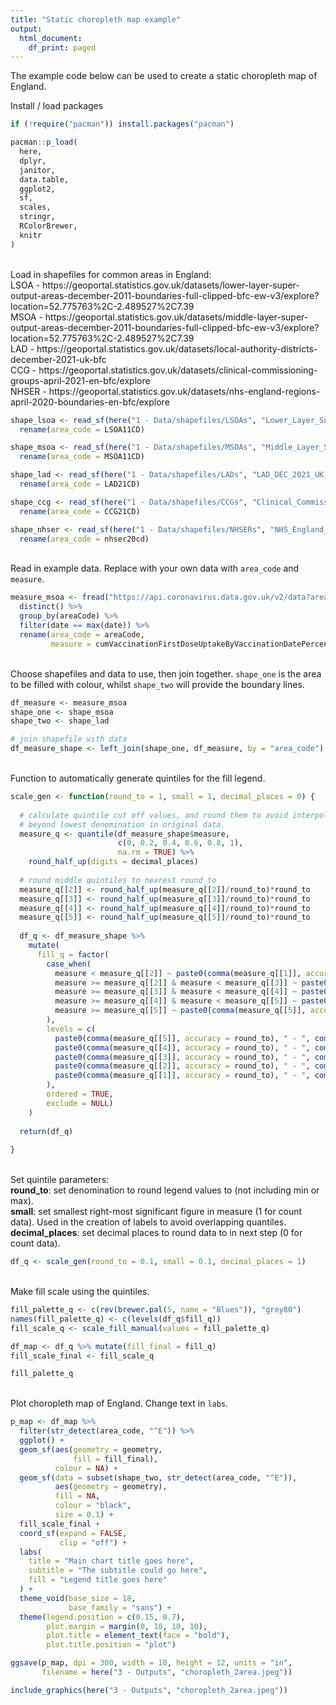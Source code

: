 ```yaml
---
title: "Static choropleth map example"
output:
  html_document: 
    df_print: paged
---
```

The example code below can be used to create a static choropleth map of England.

Install / load packages
```r
if (!require("pacman")) install.packages("pacman")

pacman::p_load(
  here,
  dplyr,
  janitor,
  data.table,
  ggplot2,
  sf,
  scales,
  stringr,
  RColorBrewer,
  knitr
)
```
\
Load in shapefiles for common areas in England:
\
LSOA - https://geoportal.statistics.gov.uk/datasets/lower-layer-super-output-areas-december-2011-boundaries-full-clipped-bfc-ew-v3/explore?location=52.775763%2C-2.489527%2C7.39
\
MSOA - https://geoportal.statistics.gov.uk/datasets/middle-layer-super-output-areas-december-2011-boundaries-full-clipped-bfc-ew-v3/explore?location=52.775763%2C-2.489527%2C7.39
\
LAD - https://geoportal.statistics.gov.uk/datasets/local-authority-districts-december-2021-uk-bfc
\
CCG - https://geoportal.statistics.gov.uk/datasets/clinical-commissioning-groups-april-2021-en-bfc/explore
\
NHSER - https://geoportal.statistics.gov.uk/datasets/nhs-england-regions-april-2020-boundaries-en-bfc/explore
```r
shape_lsoa <- read_sf(here("1 - Data/shapefiles/LSOAs", "Lower_Layer_Super_Output_Areas__December_2011__Boundaries_Full_Clipped__BFC__EW_V3.shp")) %>% 
  rename(area_code = LSOA11CD)

shape_msoa <- read_sf(here("1 - Data/shapefiles/MSOAs", "Middle_Layer_Super_Output_Areas__December_2011__Boundaries_Full_Clipped__BFC__EW_V3.shp")) %>% 
  rename(area_code = MSOA11CD)

shape_lad <- read_sf(here("1 - Data/shapefiles/LADs", "LAD_DEC_2021_UK_BFC.shp")) %>% 
  rename(area_code = LAD21CD)

shape_ccg <- read_sf(here("1 - Data/shapefiles/CCGs", "Clinical_Commissioning_Groups_(April_2021)_EN_BFC.shp")) %>% 
  rename(area_code = CCG21CD)

shape_nhser <- read_sf(here("1 - Data/shapefiles/NHSERs", "NHS_England_Regions_(April_2020)_Boundaries_EN_BFC.shp")) %>% 
  rename(area_code = nhser20cd)
```

\
Read in example data. Replace with your own data with `area_code` and `measure`.
```r
measure_msoa <- fread("https://api.coronavirus.data.gov.uk/v2/data?areaType=msoa&metric=cumVaccinationFirstDoseUptakeByVaccinationDatePercentage&format=csv") %>% 
  distinct() %>% 
  group_by(areaCode) %>% 
  filter(date == max(date)) %>% 
  rename(area_code = areaCode,
         measure = cumVaccinationFirstDoseUptakeByVaccinationDatePercentage)
```

\
Choose shapefiles and data to use, then join together. 
`shape_one` is the area to be filled with colour, whilst `shape_two` will provide the boundary lines.
```r
df_measure <- measure_msoa
shape_one <- shape_msoa
shape_two <- shape_lad

# join shapefile with data
df_measure_shape <- left_join(shape_one, df_measure, by = "area_code")
```

\
Function to automatically generate quintiles for the fill legend.
```r
scale_gen <- function(round_to = 1, small = 1, decimal_places = 0) {
  
  # calculate quintile cut off values, and round them to avoid interpolation 
  # beyond lowest denomination in original data. 
  measure_q <- quantile(df_measure_shape$measure, 
                        c(0, 0.2, 0.4, 0.6, 0.8, 1), 
                        na.rm = TRUE) %>% 
    round_half_up(digits = decimal_places)
  
  # round middle quintiles to nearest round_to 
  measure_q[[2]] <- round_half_up(measure_q[[2]]/round_to)*round_to
  measure_q[[3]] <- round_half_up(measure_q[[3]]/round_to)*round_to
  measure_q[[4]] <- round_half_up(measure_q[[4]]/round_to)*round_to
  measure_q[[5]] <- round_half_up(measure_q[[5]]/round_to)*round_to
  
  df_q <- df_measure_shape %>% 
    mutate(
      fill_q = factor(
        case_when(
          measure < measure_q[[2]] ~ paste0(comma(measure_q[[1]], accuracy = round_to), " - ", comma(measure_q[[2]] - small, accuracy = round_to), sep = ""),
          measure >= measure_q[[2]] & measure < measure_q[[3]] ~ paste0(comma(measure_q[[2]], accuracy = round_to), " - ", comma(measure_q[[3]] - small, accuracy = round_to), sep = ""),
          measure >= measure_q[[3]] & measure < measure_q[[4]] ~ paste0(comma(measure_q[[3]], accuracy = round_to), " - ", comma(measure_q[[4]] - small, accuracy = round_to), sep = ""),
          measure >= measure_q[[4]] & measure < measure_q[[5]] ~ paste0(comma(measure_q[[4]], accuracy = round_to), " - ", comma(measure_q[[5]] - small, accuracy = round_to), sep = ""),
          measure >= measure_q[[5]] ~ paste0(comma(measure_q[[5]], accuracy = round_to), " - ", comma(measure_q[[6]], accuracy = round_to), sep = "")
        ),
        levels = c(
          paste0(comma(measure_q[[5]], accuracy = round_to), " - ", comma(measure_q[[6]], accuracy = round_to), sep = ""),
          paste0(comma(measure_q[[4]], accuracy = round_to), " - ", comma(measure_q[[5]] - small, accuracy = round_to), sep = ""),
          paste0(comma(measure_q[[3]], accuracy = round_to), " - ", comma(measure_q[[4]] - small, accuracy = round_to), sep = ""),
          paste0(comma(measure_q[[2]], accuracy = round_to), " - ", comma(measure_q[[3]] - small, accuracy = round_to), sep = ""),
          paste0(comma(measure_q[[1]], accuracy = round_to), " - ", comma(measure_q[[2]] - small, accuracy = round_to), sep = "")
        ),
        ordered = TRUE,
        exclude = NULL)
    )
  
  return(df_q)
  
}
```

\
Set quintile parameters:
\
**round_to**: set denomination to round legend values to (not including min or max).
\
**small**: set smallest right-most significant figure in measure (1 for count data). Used in the creation of labels to avoid overlapping quantiles.
\
**decimal_places**: set decimal places to round data to in next step (0 for count data).
```r
df_q <- scale_gen(round_to = 0.1, small = 0.1, decimal_places = 1)
```
\
Make fill scale using the quintiles.
```r
fill_palette_q <- c(rev(brewer.pal(5, name = "Blues")), "grey80")
names(fill_palette_q) <- c(levels(df_q$fill_q))
fill_scale_q <- scale_fill_manual(values = fill_palette_q)

df_map <- df_q %>% mutate(fill_final = fill_q)
fill_scale_final <- fill_scale_q

fill_palette_q
```
\
Plot choropleth map of England.
Change text in `labs`.
```r
p_map <- df_map %>% 
  filter(str_detect(area_code, "^E")) %>% 
  ggplot() + 
  geom_sf(aes(geometry = geometry,
              fill = fill_final),
          colour = NA) + 
  geom_sf(data = subset(shape_two, str_detect(area_code, "^E")),
          aes(geometry = geometry),
          fill = NA,
          colour = "black",
          size = 0.1) +
  fill_scale_final + 
  coord_sf(expand = FALSE, 
           clip = "off") + 
  labs(
    title = "Main chart title goes here",
    subtitle = "The subtitle could go here",
    fill = "Legend title goes here"
  ) + 
  theme_void(base_size = 18, 
             base_family = "sans") + 
  theme(legend.position = c(0.15, 0.7),
        plot.margin = margin(0, 10, 10, 10),
        plot.title = element_text(face = "bold"),
        plot.title.position = "plot")

ggsave(p_map, dpi = 300, width = 10, height = 12, units = "in",
       filename = here("3 - Outputs", "choropleth_2area.jpeg"))
```

```r
include_graphics(here("3 - Outputs", "choropleth_2area.jpeg"))
```


